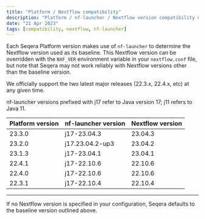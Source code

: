 ```yaml
---
title: "Platform / Nextflow compatibility"
description: "Platform / nf-launcher / Nextflow version compatibility matrix"
date: "21 Apr 2023"
tags: [compatibility, nextflow, nf-launcher]
---
```


Each Seqera Platform version makes use of `nf-launcher` to determine the Nextflow version used as its baseline. This Nextflow version can be overridden with the `NXF_VER` environment variable in your `nextflow.conf` file, but note that Seqera may not work reliably with Nextflow versions other than the baseline version.

We officially support the two latest major releases (22.3.x, 22.4.x, etc) at any given time.

nf-launcher versions prefixed with j17 refer to Java version 17; j11 refers to Java 11.

| Platform version | nf-launcher version | Nextflow version |
| ------------- | ------------------- | ---------------- |
| 23.3.0        | j17-23.04.3         | 23.04.3          | 
| 23.2.0        | j17.23.04.2-up3     | 23.04.2          |
| 23.1.3        | j17-23.04.1         | 23.04.1          |
| 22.4.1        | j17-22.10.6         | 22.10.6          |
| 22.4.0        | j17-22.10.6         | 22.10.6          |
| 22.3.1        | j17-22.10.4         | 22.10.4          |

---

If no Nextflow version is specified in your configuration, Seqera defaults to the baseline version outlined above.

<!-- revisit this page for latest release, add Agent interoperability for HPCs, etc. in future PR-->
